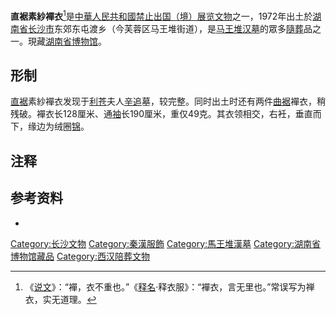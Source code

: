 {{noteTA
|T=zh-hans:直裾素纱褝衣;zh-hk:直裾素紗襌衣;zh-tw:直裾素紗襌衣;
|1=zh-hans:褝;zh-hk:襌;zh-tw:襌;
}}
{{禁止出国(境)展览文物
| 图片 = 直裾素纱襌衣, 2018-09-28.jpg
| 名称 = 直裾素紗襌衣
| 时代 = [[西漢|西漢]]
| 出土 = [[湖南省|湖南省]][[长沙市|长沙市]]（1972年）
| 现藏 = [[湖南省博物馆|湖南省博物馆]]
| 登录 = 2002年
}}
'''直裾素紗襌衣'''<ref>《[[说文|说文]]》：“襌，衣不重也。”《[[释名|释名]]·释衣服》：“襌衣，言无里也。”常误写为禅衣，实无道理。</ref>是[[中華人民共和國|中華人民共和國]][[禁止出国（境）展览文物|禁止出国（境）展览文物]]之一，1972年出土於[[湖南省|湖南省]][[长沙市|长沙市]]东郊东屯渡乡（今芙蓉区马王堆街道），是[[马王堆汉墓|马王堆汉墓]]的眾多[[隨葬|隨葬]]品之一。現藏[[湖南省博物馆|湖南省博物馆]]。

==形制==
[[直裾|直裾]]素紗襌衣发现于[[利苍|利苍]]夫人[[辛追|辛追]]墓，较完整。同时出土时还有两件[[曲裾|曲裾]]襌衣，稍残破。襌衣长128厘米、通[[袖|袖]]长190厘米，重仅49克。其衣领相交，右衽，垂直而下，缘边为绒圈[[锦|锦]]。

==注释==
{{reflist}}

==参考资料==
*{{zh}}{{cite web|url=http://61.187.53.122/collection.aspx?id=1311&lang=zh-CN|title=素纱襌衣（直裾）</span>|publisher=湖南省博物馆|date=|accessdate=2018-01-11|archive-date=2019-06-08|archive-url=https://web.archive.org/web/20190608173906/http://61.187.53.122/collection.aspx?id=1311&lang=zh-CN|dead-url=no}}

{{禁止出境展览文物索引}}
[[Category:长沙文物|Category:长沙文物]]
[[Category:秦漢服飾|Category:秦漢服飾]]
[[Category:馬王堆漢墓|Category:馬王堆漢墓]]
[[Category:湖南省博物馆藏品|Category:湖南省博物馆藏品]]
[[Category:西汉陪葬文物|Category:西汉陪葬文物]]